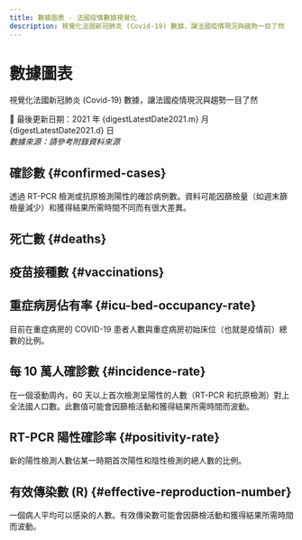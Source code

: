 ```yaml
---
title: 數據圖表 - 法國疫情數據視覺化
description: 視覺化法國新冠肺炎 (Covid-19) 數據，讓法國疫情現況與趨勢一目了然
---
```



<h1 className="pages--h1">數據圖表</h1>

<p className="subtitle">視覺化法國新冠肺炎 (Covid-19) 數據，讓法國疫情現況與趨勢一目了然</p>

<div className="comment--translc_gray">
  🔄 最後更新日期：2021 年 {digestLatestDate2021.m} 月 {digestLatestDate2021.d} 日
</div>

<em>
  數據來源：請參考附錄<Link to="/digest/sources">資料來源</Link>
</em>

## 確診數 {#confirmed-cases}

透過 RT-PCR 檢測或抗原檢測陽性的確診病例數。資料可能因篩檢量（如週末篩檢量減少）和獲得結果所需時間不同而有很大差異。

<CasesTrend />

## 死亡數 {#deaths}

<DeathsTrend />

## 疫苗接種數 {#vaccinations}

<VacDashboard />

## 重症病房佔有率 {#icu-bed-occupancy-rate}

目前在重症病房的 COVID-19 患者人數與重症病房初始床位（也就是疫情前）總數的比例。

<IcuOccupRTrend />

## 每 10 萬人確診數 {#incidence-rate}

在一個滾動周內，60 天以上首次檢測呈陽性的人數（RT-PCR 和抗原檢測）對上全法國人口數。此數值可能會因篩檢活動和獲得結果所需時間而波動。

<IncidRTrend />

## RT-PCR 陽性確診率 {#positivity-rate}

新的陽性檢測人數佔某一時期首次陽性和陰性檢測的總人數的比例。

<PosRTrend />

## 有效傳染數 (R) {#effective-reproduction-number}

一個病人平均可以感染的人數。有效傳染數可能會因篩檢活動和獲得結果所需時間而波動。

<RTrend />

<br />
<div className="flex-center--wrap">
  <DigestLinkButton linkType="latest" isButtonOutline={true} buttonText="返回最新一篇日誌" />
  <DigestLinkButton linkType="random" isButtonOutline={false} buttonText="閱讀隨機一篇日誌" />
</div>
